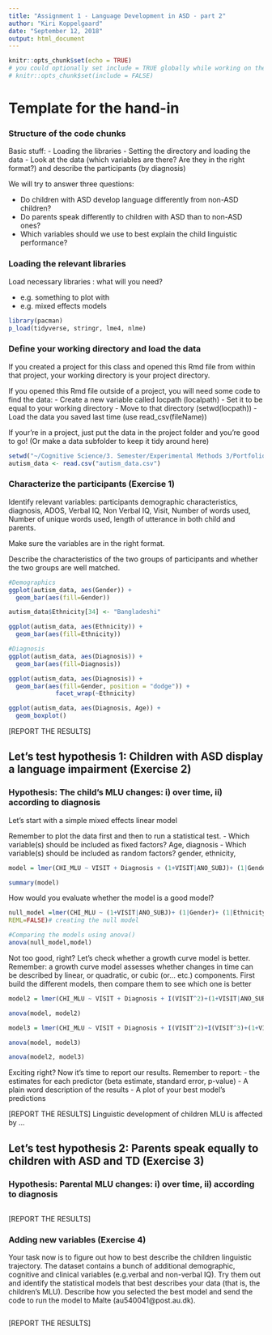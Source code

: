 ```yaml
---
title: "Assignment 1 - Language Development in ASD - part 2"
author: "Kiri Koppelgaard"
date: "September 12, 2018"
output: html_document
---
```


```r
knitr::opts_chunk$set(echo = TRUE)
# you could optionally set include = TRUE globally while working on the exercise and then just change it to include = FALSE before you hand in
# knitr::opts_chunk$set(include = FALSE)
```

# Template for the hand-in
### Structure of the code chunks

Basic stuff:
- Loading the libraries
- Setting the directory and loading the data
- Look at the data (which variables are there? Are they in the right format?) and describe the participants (by diagnosis)

We will try to answer three questions:
    
- Do children with ASD develop language differently from non-ASD children?
- Do parents speak differently to children with ASD than to non-ASD ones?
- Which variables should we use to best explain the child linguistic performance?

### Loading the relevant libraries

Load necessary libraries : what will you need?

- e.g. something to plot with
- e.g. mixed effects models

```r
library(pacman)
p_load(tidyverse, stringr, lme4, nlme)

```

### Define your working directory and load the data
If you created a project for this class and opened this Rmd file from within that project, your working directory is your project directory.

If you opened this Rmd file outside of a project, you will need some code to find the data:
- Create a new variable called locpath (localpath)
- Set it to be equal to your working directory
- Move to that directory (setwd(locpath))
- Load the data you saved last time (use read_csv(fileName))

If your're in a project, just put the data in the project folder and you're good to go! (Or make a data subfolder to keep it tidy around here)
```r
setwd("~/Cognitive Science/3. Semester/Experimental Methods 3/Portfolios/Data/")
autism_data <- read.csv("autism_data.csv")
```

### Characterize the participants (Exercise 1)

Identify relevant variables: participants demographic characteristics, diagnosis, ADOS, Verbal IQ, Non Verbal IQ, Visit, Number of words used, Number of unique words used, length of utterance in both child and parents.

Make sure the variables are in the right format.

Describe the characteristics of the two groups of participants and whether the two groups are well matched.

```r

#Demographics
ggplot(autism_data, aes(Gender)) +
  geom_bar(aes(fill=Gender))

autism_data$Ethnicity[34] <- "Bangladeshi" 

ggplot(autism_data, aes(Ethnicity)) +
  geom_bar(aes(fill=Ethnicity))

#Diagnosis
ggplot(autism_data, aes(Diagnosis)) +
  geom_bar(aes(fill=Diagnosis))

ggplot(autism_data, aes(Diagnosis)) +
  geom_bar(aes(fill=Gender, position = "dodge")) + 
             facet_wrap(~Ethnicity)

ggplot(autism_data, aes(Diagnosis, Age)) + 
  geom_boxplot()
```

[REPORT THE RESULTS]

## Let's test hypothesis 1: Children with ASD display a language impairment  (Exercise 2)

### Hypothesis: The child's MLU changes: i) over time, ii) according to diagnosis

Let's start with a simple mixed effects linear model

Remember to plot the data first and then to run a statistical test.
- Which variable(s) should be included as fixed factors?
  Age, diagnosis
- Which variable(s) should be included as random factors?
  gender, ethnicity, 

```r

model = lmer(CHI_MLU ~ VISIT + Diagnosis + (1+VISIT|ANO_SUBJ)+ (1|Gender)+ (1|Ethnicity), data = autism_data, REML = FALSE)

summary(model)
```

How would you evaluate whether the model is a good model?

```r
null_model =lmer(CHI_MLU ~ (1+VISIT|ANO_SUBJ)+ (1|Gender)+ (1|Ethnicity), data = autism_data,
REML=FALSE)# creating the null model

#Comparing the models using anova()
anova(null_model,model)

```

Not too good, right? Let's check whether a growth curve model is better.
Remember: a growth curve model assesses whether changes in time can be described by linear, or quadratic, or cubic (or... etc.) components.
First build the different models, then compare them to see which one is better

```r
model2 = lmer(CHI_MLU ~ VISIT + Diagnosis + I(VISIT^2)+(1+VISIT|ANO_SUBJ)+ (1|Gender)+ (1|Ethnicity), data = autism_data, REML = FALSE)

anova(model, model2)

model3 = lmer(CHI_MLU ~ VISIT + Diagnosis + I(VISIT^2)+I(VISIT^3)+(1+VISIT|ANO_SUBJ)+ (1|Gender)+ (1|Ethnicity), data = autism_data, REML = FALSE)

anova(model, model3)

anova(model2, model3)

```

Exciting right?
Now it's time to report our results.
Remember to report:
- the estimates for each predictor (beta estimate, standard error, p-value)
- A plain word description of the results
- A plot of your best model's predictions

[REPORT THE RESULTS]
Linguistic development of children MLU is affected by ... 

## Let's test hypothesis 2: Parents speak equally to children with ASD and TD  (Exercise 3)

### Hypothesis: Parental MLU changes: i) over time, ii) according to diagnosis

```r

```

[REPORT THE RESULTS]

### Adding new variables (Exercise 4)

Your task now is to figure out how to best describe the children linguistic trajectory. The dataset contains a bunch of additional demographic, cognitive and clinical variables (e.g.verbal and non-verbal IQ). Try them out and identify the statistical models that best describes your data (that is, the children's MLU). Describe how you selected the best model and send the code to run the model to Malte (au540041@post.au.dk).


```r

```

[REPORT THE RESULTS]

